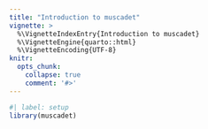 ```yaml
---
title: "Introduction to muscadet"
vignette: >
  %\VignetteIndexEntry{Introduction to muscadet}
  %\VignetteEngine{quarto::html}
  %\VignetteEncoding{UTF-8}
knitr:
  opts_chunk:
    collapse: true
    comment: '#>'
---
```


```r
#| label: setup
library(muscadet)
```
